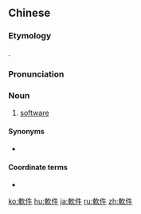 {{also|软件}}
==Chinese==
{{zh-forms|s=软件}}
{{zh-wp}}

===Etymology===
{{calque|zh|en|software}}.

===Pronunciation===
{{zh-pron
|m=ruǎnjiàn,er=y
|c=jyun5 gin6-2
|mn=qz:nńg-kiǎⁿ/xm:nńg-kiāⁿ/zz:núi-kiāⁿ
|cat=n
}}

===Noun===
{{zh-noun}}

# {{lb|zh|Mainland|Hong Kong|computing}} [[software]] {{zh-mw|m:個|m:套}}
#: {{zh-x|即時通訊 軟件|[[instant messenger]]}}

====Synonyms====
* {{zh-l|軟體}}

====Coordinate terms====
* {{zh-l|硬件}}

{{zh-cat|Advanced}}

[[ko:軟件]]
[[hu:軟件]]
[[ja:軟件]]
[[ru:軟件]]
[[zh:軟件]]